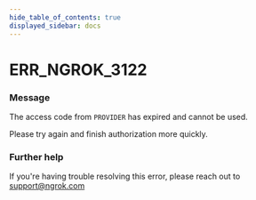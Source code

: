 ```yaml
---
hide_table_of_contents: true
displayed_sidebar: docs
---
```



# ERR_NGROK_3122

### Message

The access code from `PROVIDER` has expired and cannot be used.

Please try again and finish authorization more quickly.

<ErrorDetails error="err_ngrok_3122" />

### Further help

If you're having trouble resolving this error, please reach out to [support@ngrok.com](mailto:support@ngrok.com?subject=Help%20with%20ERR_NGROK_3122)

